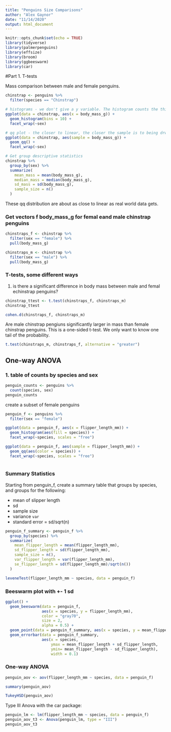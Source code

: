 ```yaml
---
title: "Penguins Size Comparisons"
author: "Alex Gaynor"
date: "11/14/2020"
output: html_document
---
```


```r
knitr::opts_chunk$set(echo = TRUE)
library(tidyverse)
library(palmerpenguins)
library(effsize)
library(broom)
library(ggbeeswarm)
library(car)

```

#Part 1. T-tests

Mass comparison between male and female penguins.

```r
chinstrap <- penguins %>% 
  filter(species == "Chinstrap")

# histograms - we don't give a y variable. The histogram counts the things in the bins to populate the y axis.
ggplot(data = chinstrap, aes(x = body_mass_g)) +
  geom_histogram(bins = 10) +
  facet_wrap(~sex)

# qq plot - the closer to linear, the closer the sample is to being drwn from a normal distribution
ggplot(data = chinstrap, aes(sample = body_mass_g)) +
  geom_qq() +
  facet_wrap(~sex)

# Get group descriptive statistics
chinstrap %>%
  group_by(sex) %>% 
  summarize(
    mean_mass = mean(body_mass_g),
    median_mass = median(body_mass_g),
    sd_mass = sd(body_mass_g),
    sample_size = n()
  )
```

These qq distribution are about as close to linear as real world data gets.


### Get vectors f body_mass_g for femal eand male chinstrap penguins

```r
chinstraps_f <- chinstrap %>% 
  filter(sex == "female") %>% 
  pull(body_mass_g)

chinstraps_m <- chinstrap %>% 
  filter(sex == "male") %>% 
  pull(body_mass_g)
```

### T-tests, some different ways

1. is there a significant difference in body mass between male and femal echinstrap penguins?

```r
chinstrap_ttest <- t.test(chinstraps_f, chinstraps_m)
chinstrap_ttest

cohen.d(chinstraps_f, chinstraps_m)
```

Are male chinstrap pengiuns significantly larger in mass than female chinstrap penguins. This is a one-sided t-test. We only want to know one tail of the probability.

```r
t.test(chinstraps_m, chinstraps_f, alternative = "greater")
```

## One-way ANOVA

### 1. table of counts by species and sex

```r
penguin_counts <- penguins %>% 
  count(species, sex)
penguin_counts
```


create a subset of female penguins

```r
penguin_f <- penguins %>% 
  filter(sex == "female")

ggplot(data = penguin_f, aes(x = flipper_length_mm)) +
  geom_histogram(aes(fill = species)) +
  facet_wrap(~species, scales = "free")

ggplot(data = penguin_f, aes(sample = flipper_length_mm)) +
  geom_qq(aes(color = species)) +
  facet_wrap(~species, scales = "free")
  
```


### Summary Statistics

Starting from penguin_f, create a summary table that groups by species, and groups for the following:

- mean of slipper length
- sd
- sample size
- variance `var`
- standard error = sd/sqrt(n)

```r
penguin_f_summary <- penguin_f %>% 
  group_by(species) %>% 
  summarize(
    mean_flipper_length = mean(flipper_length_mm),
    sd_flipper_length = sd(flipper_length_mm),
    sample_size = n(),
    var_flipper_length = var(flipper_length_mm),
    se_flipper_length = sd(flipper_length_mm)/sqrt(n())
  )

leveneTest(flipper_length_mm ~ species, data = penguin_f)
```

### Beeswarm plot with +- 1 sd

```r
ggplot() +
  geom_beeswarm(data = penguin_f,
                aes(x = species, y = flipper_length_mm),
                color = "gray70",
                size = 2,
                alpha = 0.5) +
  geom_point(data = penguin_f_summary, aes(x = species, y = mean_flipper_length)) +
  geom_errorbar(data = penguin_f_summary,
                aes(x = species,
                    ymax = mean_flipper_length + sd_flipper_length, 
                    ymin= mean_flipper_length - sd_flipper_length),
                    width = 0.1)
```

### One-way ANOVA

```r
penguin_aov <- aov(flipper_length_mm ~ species, data = penguin_f)

summary(penguin_aov)

TukeyHSD(penguin_aov)
```

Type III Anova with the car package:
```r
penguin_lm <- lm(flipper_length_mm ~ species, data = penguin_f)
penguin_aov_t3 <- Anova(penguin_lm, type = "III")
penguin_aov_t3
```



